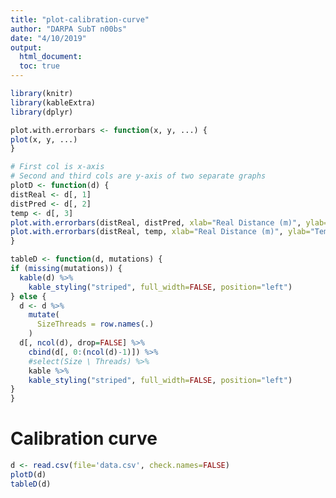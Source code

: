 ```yaml
---
title: "plot-calibration-curve"
author: "DARPA SubT n00bs"
date: "4/10/2019"
output:
  html_document:
  toc: true
---
```

  
  ```r
library(knitr)
library(kableExtra)
library(dplyr)

plot.with.errorbars <- function(x, y, ...) {
  plot(x, y, ...)
}

# First col is x-axis
# Second and third cols are y-axis of two separate graphs
plotD <- function(d) {
  distReal <- d[, 1]
  distPred <- d[, 2]
  temp <- d[, 3]
  plot.with.errorbars(distReal, distPred, xlab="Real Distance (m)", ylab="Predicted Distance (m)")
  plot.with.errorbars(distReal, temp, xlab="Real Distance (m)", ylab="Temperature (C)")
}

tableD <- function(d, mutations) {
  if (missing(mutations)) {
    kable(d) %>%
      kable_styling("striped", full_width=FALSE, position="left")
  } else {
    d <- d %>%
      mutate(
        SizeThreads = row.names(.)
      )
    d[, ncol(d), drop=FALSE] %>%
      cbind(d[, 0:(ncol(d)-1)]) %>%
      #select(Size \ Threads) %>%
      kable %>%
      kable_styling("striped", full_width=FALSE, position="left")
  }
}
```

# Calibration curve
```r
d <- read.csv(file='data.csv', check.names=FALSE)
plotD(d)
tableD(d)
```